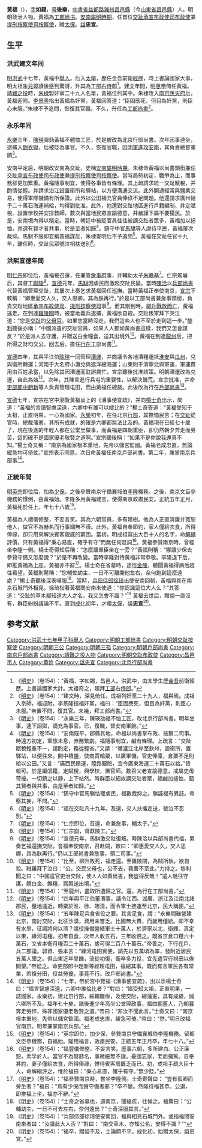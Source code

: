 {{明清人物信息框
| 姓名 = 黃福
| 原名 = 
| 圖片名稱= 
| 圖片大小 = 
| 圖片說明 = 
| 最高職務 = 少保南京户部尚书参赞南京机务
| 屆數 = 
| 國家 = 大明
| 前任 = 
| 繼任 = 
| 爵位 =
| 籍貫 = [[中書省|中書省]][[益都路|益都路]][[濰州|濰州]][[昌邑縣|昌邑縣]]
| 族裔 = 汉族
| 旗籍 = 
| 字號 = 字'''如錫'''、号'''後樂'''
| 諡號 = 忠宣
| 出生日期 = 元[[至正|至正]]二十二年（1362年）
| 出生地點 = [[中書省|中書省]][[益都路|益都路]][[濰州|濰州]][[昌邑縣|昌邑縣]]
| 逝世日期 = 明[[正统_(年号)|正统]]五年（1440年）
| 逝世地點 = [[南直隸|南直隸]][[應天府|應天府]]
| 墓葬 = 
| 配偶 = 
| 親屬 = [[黃佑志|黃佑志]]（曾祖父）、[[黃谷保|黃谷保]]（祖父）<br />[[黃士中|黃士中]]（父）<br />[[黃玉钫堂|黃玉钫堂]]、[[黃琮|黃琮]]（子）<br />[[黃琇|黃琇]]、[[黃玉钫予|黃玉钫予]]、[[黃玗|黃玗]]（子）<br />[[黃愷|黃愷]]、[[黃懏|黃懏]]（孫）
| 出身 = 
*[[洪武|洪武]]十七年[[舉人|舉人]]
*[[太學|太學生]]
| 經歷 = 
| 著作 = *《黃忠宣集》、《文集》、《後樂堂交藩文集》、《後樂續集》
}}
'''黃福'''（{{bd|1362年||1440年||catIdx=}}），[[表字|字]]'''如錫'''，[[号|号]]'''後樂'''，[[中書省|中書省]][[益都路|益都路]][[濰州|濰州]][[昌邑縣|昌邑縣]]（今[[山東省|山東省]][[昌邑縣|昌邑縣]]）人，明朝政治人物。黃福為[[工部尚书|工部尚书]]。[[安南屬明時期|安南屬明時期]]，任首位[[交趾承宣布政使司|交趾承宣布政使司]][[布政使|布政使]]兼[[提刑按察使司|提刑按察使司]][[按察使|按察使]]，贈[[太保|太保]]。[[諡|諡]]'''忠宣'''。

== 生平 ==
=== 洪武建文年间 ===
[[明|明]][[洪武|洪武]]十七年，黃福中[[舉人|舉人]]。后入[[太學|太學]]，歷任金吾前衛[[經歷|經歷]]，時上書論國家大事，明太祖[[朱元璋|朱元璋]]讀後感到驚訝，升其為[[工部右侍郎|工部右侍郎]]<ref>《[[明史|明史]]》（卷154）：“黃福，字如錫，昌邑人。洪武中，由太學生歷[[金吾|金吾]]前衛經歷。上書論國家大計。太祖奇之，超拜[[工部|工部]]右[[侍郎|侍郎]]。”</ref>。[[建文|建文]]年間，[[明惠帝|明惠帝]]倚任黃福。[[靖難之役|靖難之役]]時，[[朱棣|朱棣]]製奸黨二十九人名單，黃福位列其中。朱棣攻入[[南京|南京]][[應天府|應天府]]后，黃福迎附。[[李景隆|李景隆]]指出黃福為奸黨，黃福回答道：“臣固應死，但目為奸黨，則臣心未服。”朱棣不予追問，恢復其官職。不久，升任為[[工部尚書|工部尚書]]<ref>《[[明史|明史]]》（卷154）：“建文時，深見倚任。成祖列奸黨二十九人，福與焉。成祖入京師，福迎附。李景隆指福奸黨，福曰：“臣固應死，但目為奸黨，則臣心未服。”帝置不問，復其官。未幾，拜工部尚書。”</ref>。

=== 永乐年间  ===
[[永乐_(明朝)|永樂]]三年，[[陳瑛|陳瑛]]彈劾黃福不體恤工匠，於是被改為北京行部尚書。次年因事連坐，逮捕入[[錦衣獄|錦衣獄]]，后被貶為事官。不久，恢復官職，因[[明與大虞戰爭|明軍進攻安南]]，其負責總督軍餉<ref>《[[明史|明史]]》（卷154）：“永樂三年，陳瑛劾福不恤工匠，改北京行部尚書。明年坐事，逮下詔獄，謫充為事官。已，復職，督安南軍餉。”</ref>。

安南平定后，明朝改安南為交趾，史稱[[安南屬明時期|安南屬明時期]]。朱棣命黃福以尚書頭銜兼任交趾[[承宣布政使司|承宣布政使司]][[布政使|布政使]]兼[[提刑按察使司|提刑按察使司]][[按察使|按察使]]。當時局勢初定，戰爭為止，而事務卻更加繁重。黃福隨事制宜，使得各事皆有條理。其上疏請求統一交趾賦稅，并酌情從輕。并請求沿江設置衛所和驛站，以方便溝通交流。此外開通經常與鹽業交易，使得軍隊儲備有所保證。此外以公田補充官員俸祿不足問題。他還請求廣州給予二十萬石海運補給，均得到批准。此外，他還對交趾地區進行戶籍編制、并定賦稅、設置學校并安排教師，數次與當地民眾宣諭德意，并嚴謹下屬不要擾民。於是，安南境內得以穩定。當時，朝廷中被貶官員往往被謫交趾者眾多，黃福加以拯恤，并選有賢才者共事，於是至者如歸<ref>《[[明史|明史]]》（卷154）：“安南既平，郡縣其地，命福以尚書掌布政、按察二司事。時遠方初定，軍旅未息，庶務繁劇。福隨事制宜，鹹有條理。上疏言：“交阯賦稅輕重不一，請酌定，務從輕省。”又請：“循瀘江北岸至欽州，設衛所，置驛站，以便往來。開中積鹽，使商賈輸粟，以廣軍儲。官吏俸廩，倉粟不足則給以公田。”又言：“廣西民饋運，陸路艱險，宜令廣東海運二十萬石以給。”皆報可。於是編氓籍，定賦稅，興學校，置官師。數召父老宣諭德意，戒屬吏毋苛擾。一切鎮之以靜，上下帖然。時群臣以細故謫交阯者眾，福鹹加拯恤，甄其賢者與共事，由是至者如歸。”</ref>。鎮守中官[[馬騏|馬騏]]等人虐待平民，黃福屢次裁抑。馬騏不服即妄稱黃福謀反，朱棣查明后不予追問<ref>《[[明史|明史]]》（卷154）：“鎮守中官馬騏怙寵虐民，福數裁抑之。騏誣福有異誌。帝察其妄，不問。”</ref>。黃福在交趾任官十九年，離任時，交趾民眾號泣相扶送別<ref>《[[明史|明史]]》（卷154）：“福在交阯凡十九年。及還，交人扶攜走送，號泣不忍別。”</ref>。

=== 洪熙宣德年間 ===
[[明仁宗|明仁宗]]即位后，黃福被召還，任兼管[[詹事府|詹事府]]事，并輔助太子[[朱瞻基|朱瞻基]]<ref>《[[明史|明史]]》（卷154）：“仁宗即位，召還，命兼詹事，輔太子。”</ref>。仁宗駕崩后，其督工[[獻陵|獻陵]]<ref>《[[明史|明史]]》（卷154）：“仁宗崩，督獻陵工。”</ref>。[[宣德|宣德]]元年，[[馬騏|馬騏]]因虐民而激起交阯民變。當時[[陳洽|陳洽]]以[[兵部尚書|兵部尚書]]代替黃福管理交趾，其屢次上奏乞求黃福回任巡撫。當時黃福正奉使南京，[[明宣宗|宣宗]]下敕稱：“卿惠愛交人久，交人思卿，其為朕再行。”於是以工部尚書兼詹事頭銜，負責交趾地區[[承宣布政使司|承宣布政使司]]、[[提刑按察使司|提刑按察使司]]事<ref>《[[明史|明史]]》（卷154）：“宣德元年，馬騏激交阯復叛。時陳洽以兵部尚書代福，累奏乞福還撫交阯。會福奉使南京，召赴闕，敕曰：“卿惠愛交人久，交人思卿，其為朕再行。”仍以工部尚書兼詹事，領二司事。”</ref>。而其剛到時，[[柳升|柳升]][[支棱昌江之戰|戰敗而亡]]，黃福逃走。在到達[[雞陵關|雞陵關]]時，被當地義兵逮捕，黃福欲自殺。交趾叛軍拜下哭泣道：“您是[[交趾|交趾]]的[[父母官|父母官]]。如果您當時沒走，我們這些人也不至於走到這一步。”[[黎利|黎利]]聽後亦稱：“中國派遣的交趾官員，如果人人都如黃尚書這樣，我們又怎會謀反？”於是派人去守護，并贈送白金糧食，送其出境外<ref>《[[明史|明史]]》（卷154）：“比至，柳升敗死，福走還。至雞陵關，為賊所執，欲自殺。賊羅拜下泣曰：“公，交民父母也，公不去，我曹不至此。”力持之。黎利聞之曰：“中國遣官吏治交阯，使人人如黃尚書，我豈得反哉！”遣人馳往守護，饋白金、餱糧，肩輿送出境。”</ref>。黃福在到達[[龍州|龍州]]后，把所得之財均交公。回去后，擔任[[行在|行在]]工部尚書<ref>《[[明史|明史]]》（卷154）：“至龍州，盡取所遺歸之官。還，為行在工部尚書。”</ref>。

[[宣德|宣德]]四年，其與平江伯[[陈瑄|陈瑄]]一同管理[[漕運|漕運]]，并商議令各地漕糧運抵[[淮安|淮安]]與[[瓜州|瓜州]]，兌與衛所轉運；河南于大名府小灘兌與遮洋總海運；山東則于濟寧兌與軍運，軍運費用由百姓承當，以免除其因漕運而耽誤農忙，宣宗聽後批准該策。明朝漕運改為兑運，自此為始<ref>《[[明史|明史]]》（卷154）：“四年與平江伯董漕事，議令江西、湖廣、浙江及江南北諸郡民，量地遠近，轉粟於淮、徐、臨清，而令軍士接運至北京，民大稱便。”</ref>。次年，其陳言進行兵屯的重要性，以解決饑荒。宣宗批准，并命[[吏部郎中|吏部郎中]][[趙新|趙新]]等人負責管理屯田，而由黃福任總裁。此後改為行在[[戶部尚書|戶部尚書]]<ref>《[[明史|明史]]》（卷154）：“五年陳足兵食省役之要。其言足食，謂：“永樂間雖營建北京，南討交阯，北征沙漠，資用未嘗乏。比國無大費，而歲用僅給。即不幸有水旱，征調將何以濟？請役操備營繕軍士十萬人，於濟寧以北，衛輝、真定以東，緣河屯種。初年自食，次年人收五石，三年收倍之。既省京倉口糧六十萬石，又省本衛月糧百二十萬石，歲可得二百八十萬石。”帝善之，下行在戶、兵二部議。郭資、張本言：“緣河屯田實便，請先以五萬頃為率，發附近居民五萬人墾之。但山東近年旱饑，流徙初復，衛卒多力役，宜先遣官行視田以俟開墾。”帝從之。命吏部郎中趙新等經理屯田，福總其事。既而有言軍民各有常業，若復分田，役益勞擾，事竟不行。改戶部尚書。”</ref>。

[[宣德|宣德]]七年，宣宗在宮中瀏覽黃福呈上的《漕事便宜疏》，并向[[楊士奇|楊士奇]]出示，問道：“黃福的言語智慮深遠，六卿中有誰可以媲比的？”楊士奇答道：“黃福受知于太祖，正直明果，一心為國家。[[永乐_(明朝)|永樂]]初年，在任北京[[行部|行部]]，其撫恤民苦；在[[交趾|交趾]]從官時，總裁藩憲。其所有成就，的確是六卿都無法比及的。黃福現在已經七十歲了，現在後進的年輕人都在公堂里做事，而黃福是四朝重臣，卻仍然朝夕奔走而勞苦，這的確不是國家優老敬賢之道啊。”宣宗聽後稱：“如果不是你說我還真不知。”楊士奇又稱：“南京為國家根本重地，先帝以儲宮監國。黃福老成忠直，無論緩急均可倚仗。”宣宗表示同意，次日命黃福任南京戶部尚書。第二年，兼掌南京兵部事<ref>《[[明史|明史]]》（卷154）：“七年，帝於宮中覽福《漕事便宜疏》，出以示楊士奇曰：“福言智慮深遠，六卿中誰倫比者？”對曰：“福受知太祖，正直明果，一誌國家。永樂初，建北京行部，綏輯雕瘵，及使交阯，總藩憲，具有成績，誠六卿所不及。福年七十矣，諸後進少年高坐公堂理政事，福四朝舊人，乃朝暮奔走勞悴，殊非國家優老敬賢之道。”帝曰：“非汝不聞此言。”士奇又曰：“南京根本重地，先帝以儲宮監國。福老成忠直，緩急可倚。”帝曰：“然。”明日改福官南京。明年兼掌南京兵部。”</ref>。

=== 正統年間 ===
[[明英宗|明英宗]]即位后，加為[[少保|少保]]，之後參贊南京守備襄城伯[[李隆|李隆]]機務。之後，南京文臣參機務的慣例，由黃福始。李隆多用黃福建言，使得南京政肅民安。正統五年正月，黃福死於任上。年七十八歲<ref>《[[明史|明史]]》（卷154）：“英宗即位，加少保，參贊南京守備襄城伯李隆機務。留都文臣參機務，自福始。隆用福言，政肅民安。正統五年正月卒，年七十八。”</ref>。

黃福為人禮儀修整，不妄言笑。其為六朝官員，多有建樹。他為人正直清廉并寬恕他人，做官不為赫名而行事細無不謹。此外，黃福自奉節約，家人僅給衣食，所得俸祿，卻只用來解決賓客親戚的窮困。當初，明成祖寫出大臣十人的名字，命[[解縉|解縉]]評價，只有黃福得“秉心易直，確乎有守”而無任何貶詞<ref>《[[明史|明史]]》（卷154）：“福豐儀修整，不妄言笑。歷事六朝，多所建白。公正廉恕，素孚於人。當官不為赫赫名，事微細無不謹。憂國忘家，老而彌篤。自奉甚約，妻子僅給衣食，所得俸祿，惟待賓客周匱乏而已。初，成祖手疏大臣十人，命解縉評之，惟於福曰：“秉心易直，確乎有守。”無少貶。”</ref>。黃福參贊南京時，曾經坐李隆一側。楊士奇得知后稱：“怎麼讓重臣坐在一旁？”黃福則稱：“哪讓少保去參贊守備又怎麼說？”於是不再改變。當時李隆對待黃福非常恭敬。李隆退下后，即推黃福為上座，黃福亦不辭<ref>《[[明史|明史]]》（卷154）：“福參贊南京時，嘗坐李隆側。士奇寄聲曰： “豈有孤卿而旁坐者？”福曰：“焉有少保而贊守備者邪？”卒不變。然隆待福甚恭。公退，即推福上坐，福亦不辭。”</ref>。楊士奇在省墓時，途徑[[金陵|金陵]]，聽聞黃福得病后趕往看望。黃福則驚稱：“您輔佐幼主，一日不可離開他左右，奈何跑到這麼遠處？”楊士奇聽後深表嘆服<ref>《[[明史|明史]]》（卷154）：“士奇之省墓也，道南京，聞福疾，往候之。福驚曰：“公輔幼主，一日不可去左右，奈何遠出？”士奇深服其言。”</ref>。當時，[[兵部侍郎|兵部侍郎]][[徐琦|徐琦]]出使安南回朝，黃福與其在南京石城門外相見。徐琦指著黃福問安南來使道：“你認識這位大人么？”其答道：“交趾的草木都知道大人之名，我又怎會不識？”<ref>《[[明史|明史]]》（卷154）：“兵部侍郎徐琦使安南回，福與相見石城門外。或指福問安南來者曰：“汝識此大人否？”對曰： “南交草木，亦知公名，安得不識？””</ref> 黃福去世后，贈謚一直沒有，群臣紛紛議論不平。直到[[成化|成化]]初年，才贈[[太保|太保]]，謚'''忠宣'''<ref>《[[明史|明史]]》（卷154）：“福卒，贈謚不及，士論頗不平。成化初，始贈太保，謚忠宣。”</ref>。

==参考文献==
{{wikisource|明史/卷154}}
{{Reflist}}

{{start box}}
{{s-off}}
{{succession box|[[鄭賜|鄭賜]]、[[嚴震直|嚴震直]]|[[宋禮_(尚書)|宋禮]]|[[明朝工部尚書|明朝工部尚書]]|1402年—1405年}}
{{succession box|無|[[陳洽|陳洽]]|[[安南屬明時期|明朝交趾]][[布政使|布政使]]兼[[按察使|按察使]]|1407年—1424年}}
{{end box}}
{{藍山起義}}
[[Category:洪武十七年甲子科舉人|Category:洪武十七年甲子科舉人]]
{{DEFAULTSORT:Huang黄}}
[[Category:明朝工部尚書|Category:明朝工部尚書]]
[[Category:明朝交趾按察使|Category:明朝交趾按察使]]
[[Category:明朝三公|Category:明朝三公]]
[[Category:明朝三孤|Category:明朝三孤]]
[[Category:明朝戶部尚書|Category:明朝戶部尚書]]
[[Category:南京戶部尚書|Category:南京戶部尚書]]
[[Category:靖難之役人物|Category:靖難之役人物]]
[[Category:明朝交趾布政使|Category:明朝交趾布政使]]
[[Category:昌邑市人|Category:昌邑市人]]
[[Category:黄姓|Category:黄姓]]
[[Category:諡忠宣|Category:諡忠宣]]
[[Category:北京行部尚書|Category:北京行部尚書]]